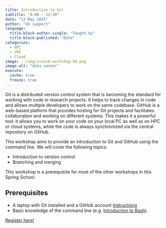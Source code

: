 ```yaml
---
title: Introduction to Git
subtitle: "9:00 - 12:30"
date: "13 May 2025"
author: "UU support"
language: 
  title-block-author-single: "Taught by"
  title-block-published: "Date"
categories:
  - HPC
  - VRE
  - Cloud
image: ../img/icons8-workshop-96.png
image-alt: "data center"
execute: 
  cache: true
  freeze: true
---
```


Git is a distributed version control system that is becoming the standard for working with code in research projects. It helps to track changes in code and allows multiple developers to work on the same codebase. GitHub is a web-based platform that provides hosting for Git projects and facilitates collaboration and working on different systems. This makes it a powerful tool: it allows you to work on your code on your local PC as well as on HPC or cloud systems, while the code is always synchronized via the central repository on GitHub.

This workshop aims to provide an introduction to Git and GitHub using the command line. We will cover the following topics:

- Introduction to version control
- Branching and merging

This workshop is a prerequisite for most of the other workshops in this Spring School.

## Prerequisites

- A laptop with Git installed and a GitHub account [Instructions](https://utrechtuniversity.github.io/workshop-computational-reproducibility/chapters/git-and-github.html)
- Basic knowledge of the command line (e.g. [Introduction to Bash](/programme/day-1)).

<a href="https://bookings.uu.nl/event/4346938" class="button">Register here!</a>
